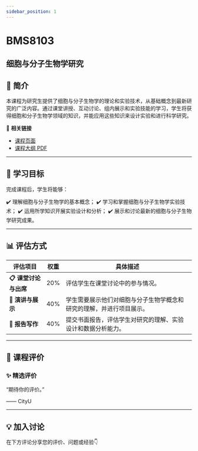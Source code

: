 ```yaml
---
sidebar_position: 1
---
```


# BMS8103
## 细胞与分子生物学研究

## **📘 简介**
本课程为研究生提供了细胞与分子生物学的理论和实验技术，从基础概念到最新研究的广泛内容。通过课堂讲授、互动讨论、组内展示和实验技能的学习，学生将获得细胞和分子生物学领域的知识，并能应用这些知识来设计实验和进行科学研究。

🔗 **相关链接**
- [课程页面](https://www.cityu.edu.hk/catalogue/pg/202425/course/BMS8103.htm)
- [课程大纲 PDF](https://www.cityu.edu.hk/catalogue/pg/202425/course/BMS8103.pdf)

---

## **🎯 学习目标**

完成课程后，学生将能够：

✔️ 理解细胞与分子生物学的基本概念；
✔️ 学习和掌握细胞与分子生物学实验技术；
✔️ 运用所学知识开展实验设计和分析；
✔️ 展示和讨论最新的细胞与分子生物学研究成果。

---

## **📊 评估方式**

| **评估项目**          | **权重** | **具体描述**                                                                                     |
|----------------------|---------|-----------------------------------------------------------------------------------------------|
| **📋 课堂讨论与出席**  | 20%     | 评估学生在课堂讨论中的参与情况。                                                               |
| **📝 演讲与展示**      | 40%     | 学生需要展示他们对细胞与分子生物学概念和研究的理解，并进行项目展示。                           |
| **📄 报告写作**        | 40%     | 提交书面报告，评估学生对研究的理解、实验设计和数据分析能力。                                    |

---

## **💬 课程评价**

### ✨ **精选评价**
<div className={commentStyles.commentBox}>
    <p className={commentStyles.commentText}>
        “期待你的评价。”
    </p>
    <p className={commentStyles.commentAuthor}>—— CityU</p>
</div>

---

## **💡 加入讨论**

在下方评论分享您的评价、问题或经验👇
<Utterances />